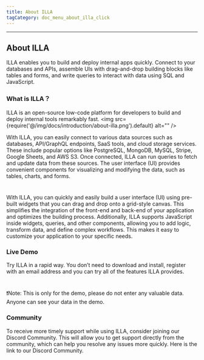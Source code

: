 ```yaml
---
title: About ILLA
tagCategory: doc_menu_about_illa_click
---
```

---

## About ILLA

ILLA enables you to build and deploy internal apps quickly. Connect to your databases and APIs, assemble UIs with drag-and-drop building blocks like tables and forms, and write queries to interact with data using SQL and JavaScript.

### What is ILLA？

ILLA is an open-source low-code platform for developers to build and deploy internal tools remarkably fast.
<img
  src={require('@/img/docs/introduction/about-illa.png').default}
  alt=""
/>

With ILLA, you can easily connect to various data sources such as databases, API/GraphQL endpoints, SaaS tools, and cloud storage services. These include popular options like PostgreSQL, MongoDB, MySQL, Stripe, Google Sheets, and AWS S3. Once connected, ILLA can run queries to fetch and update data from these sources. The user interface (UI) provides convenient components for visualizing and modifying the data, such as tables, charts, and forms.

#

With ILLA, you can quickly and easily build a user interface (UI) using pre-built widgets that you can drag and drop onto a grid-style canvas. This simplifies the integration of the front-end and back-end of your application and optimizes the building process. Additionally, ILLA supports JavaScript inside widgets, queries, and other components, allowing you to add logic, transform data, and define complex workflows. This makes it easy to customize your application to your specific needs.

### Live Demo

Try ILLA in a rapid way. You don’t need to download and install, register with an email address and you can try all of the features ILLA provides.

#

❗️Note: This is only for the demo, please do not enter any valuable data. Anyone can see your data in the demo.

### Community

To receive more timely support while using ILLA, consider joining our Discord Community. This will allow you to get support directly from the community, which can help you resolve any issues more quickly. Here is the link to our Discord Community.
